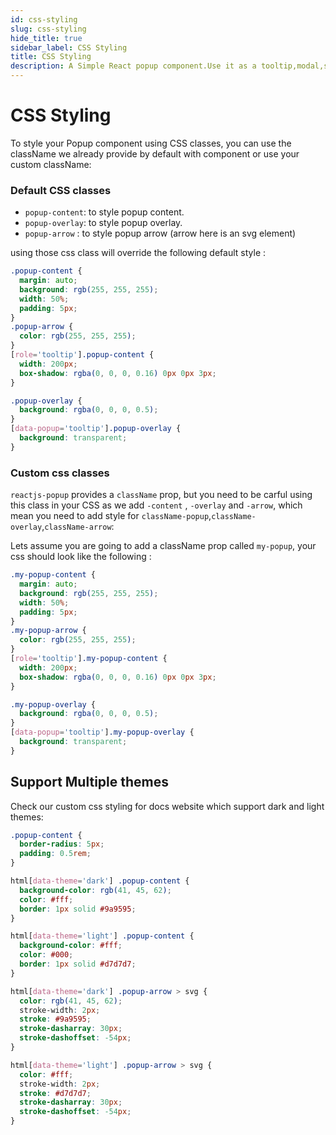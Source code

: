 ```yaml
---
id: css-styling
slug: css-styling
hide_title: true
sidebar_label: CSS Styling
title: CSS Styling
description: A Simple React popup component.Use it as a tooltip,modal,sub-menu and match more ...
---
```


# CSS Styling

To style your Popup component using CSS classes, you can use the className we already provide by default with component or use your custom className:

### Default CSS classes

- `popup-content`: to style popup content.
- `popup-overlay`: to style popup overlay.
- `popup-arrow` : to style popup arrow (arrow here is an svg element)

using those css class will override the following default style :

```css
.popup-content {
  margin: auto;
  background: rgb(255, 255, 255);
  width: 50%;
  padding: 5px;
}
.popup-arrow {
  color: rgb(255, 255, 255);
}
[role='tooltip'].popup-content {
  width: 200px;
  box-shadow: rgba(0, 0, 0, 0.16) 0px 0px 3px;
}

.popup-overlay {
  background: rgba(0, 0, 0, 0.5);
}
[data-popup='tooltip'].popup-overlay {
  background: transparent;
}
```

### Custom css classes

`reactjs-popup` provides a `className` prop, but you need to be carful using this class in your CSS as we add `-content` , `-overlay` and `-arrow`, which mean you need to add style for `className-popup`,`className-overlay`,`className-arrow`:

Lets assume you are going to add a className prop called `my-popup`, your css should look like the following :

```css
.my-popup-content {
  margin: auto;
  background: rgb(255, 255, 255);
  width: 50%;
  padding: 5px;
}
.my-popup-arrow {
  color: rgb(255, 255, 255);
}
[role='tooltip'].my-popup-content {
  width: 200px;
  box-shadow: rgba(0, 0, 0, 0.16) 0px 0px 3px;
}

.my-popup-overlay {
  background: rgba(0, 0, 0, 0.5);
}
[data-popup='tooltip'].my-popup-overlay {
  background: transparent;
}
```

## Support Multiple themes

Check our custom css styling for docs website which support dark and light themes:

```css
.popup-content {
  border-radius: 5px;
  padding: 0.5rem;
}

html[data-theme='dark'] .popup-content {
  background-color: rgb(41, 45, 62);
  color: #fff;
  border: 1px solid #9a9595;
}

html[data-theme='light'] .popup-content {
  background-color: #fff;
  color: #000;
  border: 1px solid #d7d7d7;
}

html[data-theme='dark'] .popup-arrow > svg {
  color: rgb(41, 45, 62);
  stroke-width: 2px;
  stroke: #9a9595;
  stroke-dasharray: 30px;
  stroke-dashoffset: -54px;
}

html[data-theme='light'] .popup-arrow > svg {
  color: #fff;
  stroke-width: 2px;
  stroke: #d7d7d7;
  stroke-dasharray: 30px;
  stroke-dashoffset: -54px;
}
```
